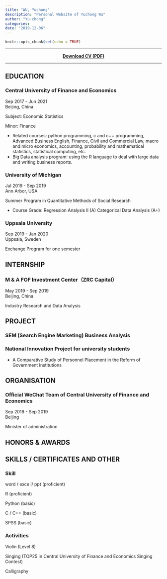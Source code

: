 ```yaml
---
title: "WU, Yuchong"
description: "Personal Website of Yuchong Wu"
author: "Yu-chong"
categories:
date: "2019-12-06"
---
```


```r
knitr::opts_chunk$set(echo = TRUE)
```

***

<center>

[**Download CV (PDF)**](简历_吴宇翀_中央财经大学_经济统计学.pdf)

</center>

***

## EDUCATION

### Central University of Finance and Economics

<div align="right">Sep 2017 - Jun 2021</div>

<div align="right">Beijing, China</div>

Subject: Economic Statistics

Minor: Finance

+ Related courses: python programming, c and c++ programming, Advanced Business English, Finance, Civil and Commercial Law, macro and micro economics, accounting, probability and mathematical statistics, statistical computing, etc.
+ Big Data analysis program: using the R language to deal with large data and  writing business reports.

### University of Michigan

<div align="right">Jul 2019 - Sep 2019</div>

<div align="right">Ann Arbor, USA</div>

Summer Program in Quantitative Methods of Social Research

+ Course Grade: Regression Analysis II (A) Categorical Data Analysis (A+)

### Uppsala University

<div align="right">Sep 2019 - Jan 2020</div>

<div align="right">Uppsala, Sweden</div>

Exchange Program for one semester

## INTERNSHIP

### M & A FOF Investment Center（ZRC Capital） 

<div align="right">May 2019 - Sep 2019</div>

<div align="right">Beijing, China</div>

Industry Research and Data Analysis


## PROJECT

### SEM (Search Engine Marketing) Business Analysis

### National Innovation Project for university students

+ A Comparative Study of Personnel Placement in the Reform of Government Institutions


## ORGANISATION

### Official WeChat Team of Central University of Finance and Economics

<div align="right">Sep 2018 - Sep 2019</div>

<div align="right">Beijing</div>

Minister of administration

## HONORS & AWARDS



##  SKILLS / CERTIFICATES AND OTHER

### Skill

word / exce l/ ppt (proficient)

R (proficient)

Python (basic)

C / C++ (basic)  

SPSS (basic)

### Activities

Violin (Level 8)  

Singing (TOP25 in Central University of Finance and Economics Singing Contest)  

Calligraphy